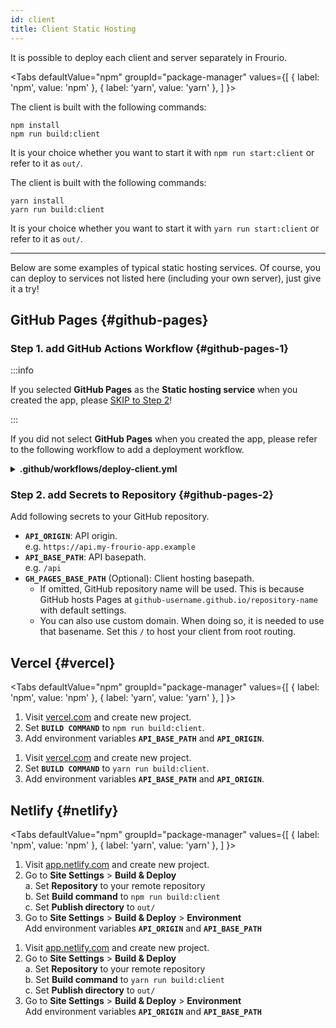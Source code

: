 ```yaml
---
id: client
title: Client Static Hosting
---
```



It is possible to deploy each client and server separately in Frourio.

<Tabs
  defaultValue="npm"
  groupId="package-manager"
  values={[
    { label: 'npm', value: 'npm' },
    { label: 'yarn', value: 'yarn' },
  ]
}>
<TabItem value="npm">

The client is built with the following commands:

```
npm install
npm run build:client
```

It is your choice whether you want to start it with `npm run start:client` or refer to it as `out/`.

</TabItem>
<TabItem value="yarn">

The client is built with the following commands:

```
yarn install
yarn run build:client
```

It is your choice whether you want to start it with `yarn run start:client` or refer to it as `out/`.

</TabItem>
</Tabs>

---

Below are some examples of typical static hosting services.
Of course, you can deploy to services not listed here (including your own server), just give it a try!

## GitHub Pages {#github-pages}

### Step 1. add GitHub Actions Workflow {#github-pages-1}

:::info

If you selected **GitHub Pages** as the **Static hosting service** when you created the app, please [SKIP to Step 2](#step-2-add-secrets-to-repository)!

:::

If you did not select **GitHub Pages** when you created the app, please refer to the following workflow to add a deployment workflow.

<details>
<summary><strong>.github/workflows/deploy-client.yml</strong></summary>

<Tabs
  defaultValue="npm"
  groupId="package-manager"
  values={[
    { label: 'npm', value: 'npm' },
    { label: 'yarn', value: 'yarn' },
  ]
}>
<TabItem value="npm">

```yml title=".github/workflows/deploy-client.yml"
name: Deploy client

on:
  push:
    branches:
      - main

jobs:
  deploy:
    name: Deploy
    runs-on: ubuntu-latest
    steps:
      - uses: actions/checkout@v2
      - uses: actions/setup-node@v1
        with:
          node-version: 14
      - run: |
          if test -n '${{ secrets.GH_PAGES_BASE_PATH }}'; then
            CLIENT_BASE_PATH='${{ secrets.GH_PAGES_BASE_PATH }}'
          else
            CLIENT_BASE_PATH="/$(echo '${{ github.repository }}' | awk -F '/' '{print $2}')"
          fi
          echo "CLIENT_BASE_PATH=$CLIENT_BASE_PATH" >> $GITHUB_ENV
      - uses: actions/cache@v2
        id: client-npm-cache
        with:
          path: 'node_modules'
          key: client-npm-${{ hashFiles('package-lock.json') }}
      - uses: actions/cache@v2
        id: server-npm-cache
        with:
          path: 'server/node_modules'
          key: server-npm-${{ hashFiles('server/package-lock.json') }}
      - run: npm install
        if: steps.client-npm-cache.outputs.cache-hit != 'true'
      - run: npm install --prefix server
        if: steps.server-npm-cache.outputs.cache-hit != 'true'
      - run: npm run build:client
        env:
          API_ORIGIN: ${{ secrets.API_ORIGIN }}
          API_BASE_PATH: ${{ secrets.API_BASE_PATH }}
      - uses: peaceiris/actions-gh-pages@v3
        with:
          github_token: ${{ secrets.GITHUB_TOKEN }}
          publish_dir: ./out
```

</TabItem>
<TabItem value="yarn">

```yml title=".github/workflows/deploy-client.yml"
name: Deploy client

on:
  push:
    branches:
      - main

jobs:
  deploy:
    name: Deploy
    runs-on: ubuntu-latest
    steps:
      - uses: actions/checkout@v2
      - uses: actions/setup-node@v1
        with:
          node-version: 14
      - run: |
          if test -n '${{ secrets.GH_PAGES_BASE_PATH }}'; then
            CLIENT_BASE_PATH='${{ secrets.GH_PAGES_BASE_PATH }}'
          else
            CLIENT_BASE_PATH="/$(echo '${{ github.repository }}' | awk -F '/' '{print $2}')"
          fi
          echo "CLIENT_BASE_PATH=$CLIENT_BASE_PATH" >> $GITHUB_ENV
      - uses: actions/cache@v2
        id: client-yarn-cache
        with:
          path: 'node_modules'
          key: client-yarn-${{ hashFiles('yarn.lock') }}
      - uses: actions/cache@v2
        id: server-yarn-cache
        with:
          path: 'server/node_modules'
          key: server-yarn-${{ hashFiles('server/yarn.lock') }}
      - run: yarn install
        if: steps.client-yarn-cache.outputs.cache-hit != 'true'
      - run: yarn install --cwd server
        if: steps.server-yarn-cache.outputs.cache-hit != 'true'
      - run: yarn run build:client
        env:
          API_ORIGIN: ${{ secrets.API_ORIGIN }}
          API_BASE_PATH: ${{ secrets.API_BASE_PATH }}
      - uses: peaceiris/actions-gh-pages@v3
        with:
          github_token: ${{ secrets.GITHUB_TOKEN }}
          publish_dir: ./out
```

</TabItem>
</Tabs>

</details>

### Step 2. add Secrets to Repository {#github-pages-2}

Add following secrets to your GitHub repository.

- **`API_ORIGIN`**: API origin.  
  e.g. `https://api.my-frourio-app.example`
- **`API_BASE_PATH`**: API basepath.  
  e.g. `/api`
- **`GH_PAGES_BASE_PATH`** (Optional): Client hosting basepath.
  - If omitted, GitHub repository name will be used. This is because GitHub hosts Pages at `github-username.github.io/repository-name` with default settings.
  - You can also use custom domain. When doing so, it is needed to use that basename. Set this `/` to host your client from root routing.

## Vercel {#vercel}

<Tabs
  defaultValue="npm"
  groupId="package-manager"
  values={[
    { label: 'npm', value: 'npm' },
    { label: 'yarn', value: 'yarn' },
  ]
}>
<TabItem value="npm">

1. Visit [vercel.com](https://vercel.com) and create new project.
2. Set **`BUILD COMMAND`** to `npm run build:client`.
3. Add environment variables **`API_BASE_PATH`** and **`API_ORIGIN`**.

</TabItem>
<TabItem value="yarn">

1. Visit [vercel.com](https://vercel.com) and create new project.
2. Set **`BUILD COMMAND`** to `yarn run build:client`.
3. Add environment variables **`API_BASE_PATH`** and **`API_ORIGIN`**.

</TabItem>
</Tabs>

## Netlify {#netlify}

<Tabs
  defaultValue="npm"
  groupId="package-manager"
  values={[
    { label: 'npm', value: 'npm' },
    { label: 'yarn', value: 'yarn' },
  ]
}>
<TabItem value="npm">

1. Visit [app.netlify.com](https://app.netlify.com) and create new project.
2. Go to **Site Settings** > **Build & Deploy**  
   a. Set **Repository** to your remote repository  
   b. Set **Build command** to `npm run build:client`  
   c. Set **Publish directory** to `out/`
3. Go to **Site Settings** > **Build & Deploy** > **Environment**  
   Add environment variables **`API_ORIGIN`** and **`API_BASE_PATH`**

</TabItem>
<TabItem value="yarn">

1. Visit [app.netlify.com](https://app.netlify.com) and create new project.
2. Go to **Site Settings** > **Build & Deploy**  
   a. Set **Repository** to your remote repository  
   b. Set **Build command** to `yarn run build:client`  
   c. Set **Publish directory** to `out/`
3. Go to **Site Settings** > **Build & Deploy** > **Environment**  
   Add environment variables **`API_ORIGIN`** and **`API_BASE_PATH`**

</TabItem>
</Tabs>
